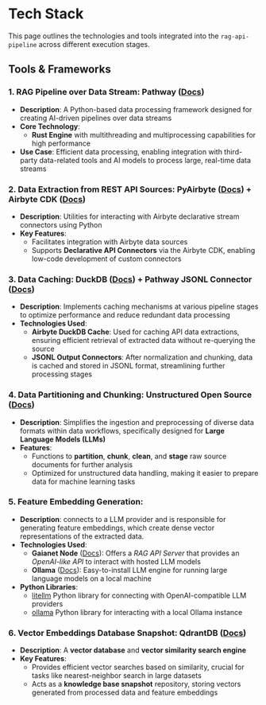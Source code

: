 # Tech Stack

This page outlines the technologies and tools integrated into the `rag-api-pipeline` across different execution stages.

## Tools & Frameworks

### 1. RAG Pipeline over Data Stream: Pathway ([Docs](https://pathway.com/developers/user-guide/introduction/welcome/))
- **Description**: A Python-based data processing framework designed for creating AI-driven pipelines over data streams 
- **Core Technology**:
  - **Rust Engine** with multithreading and multiprocessing capabilities for high performance
- **Use Case**: Efficient data processing, enabling integration with third-party data-related tools and AI models to process large, real-time data streams

### 2. Data Extraction from REST API Sources: PyAirbyte ([Docs](https://airbytehq.github.io/PyAirbyte/airbyte.html#getting-started)) + Airbyte CDK ([Docs](https://docs.airbyte.com/connector-development/config-based/low-code-cdk-overview))
- **Description**: Utilities for interacting with Airbyte declarative stream connectors using Python
- **Key Features**:
  - Facilitates integration with Airbyte data sources
  - Supports **Declarative API Connectors** via the Airbyte CDK, enabling low-code development of custom connectors

### 3. Data Caching: DuckDB ([Docs](https://airbytehq.github.io/PyAirbyte/airbyte/caches.html#DuckDBCache)) + Pathway JSONL Connector ([Docs](https://pathway.com/developers/user-guide/connect/connectors/jsonlines-connector))
- **Description**: Implements caching mechanisms at various pipeline stages to optimize performance and reduce redundant data processing
- **Technologies Used**:
  - **Airbyte DuckDB Cache**: Used for caching API data extractions, ensuring efficient retrieval of extracted data without re-querying the source
  - **JSONL Output Connectors**: After normalization and chunking, data is cached and stored in JSONL format, streamlining further processing stages

### 4. Data Partitioning and Chunking: Unstructured Open Source ([Docs](https://docs.unstructured.io/open-source/introduction/overview))
- **Description**: Simplifies the ingestion and preprocessing of diverse data formats within data workflows, specifically designed for **Large Language Models (LLMs)**
- **Features**:
  - Functions to **partition**, **chunk**, **clean**, and **stage** raw source documents for further analysis
  - Optimized for unstructured data handling, making it easier to prepare data for machine learning tasks

### 5. Feature Embedding Generation:
- **Description**: connects to a LLM provider and is responsible for generating feature embeddings, which create dense vector representations of the extracted data.
- **Technologies Used**:
  - **Gaianet Node** ([Docs](https://docs.gaianet.ai/category/node-operator-guide)): Offers a *RAG API Server* that provides an *OpenAI-like API* to interact with hosted LLM models
  - **Ollama** ([Docs](https://ollama.com/)): Easy-to-install LLM engine for running large language models on a local machine
- **Python Libraries**:
  - [litellm](https://docs.litellm.ai/docs/providers/openai_compatible) Python library for connecting with OpenAI-compatible LLM providers
  - [ollama](https://github.com/ollama/ollama-python) Python library for interacting with a local Ollama instance

### 6. Vector Embeddings Database Snapshot: QdrantDB ([Docs](https://qdrant.tech/documentation/))
- **Description**: A **vector database** and **vector similarity search engine**
- **Key Features**:
  - Provides efficient vector searches based on similarity, crucial for tasks like nearest-neighbor search in large datasets
  - Acts as a **knowledge base snapshot** repository, storing vectors generated from processed data and feature embeddings